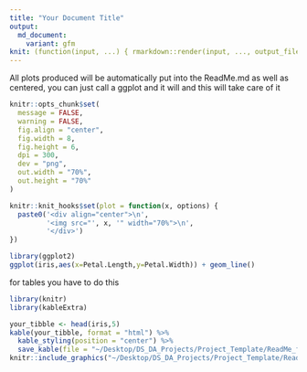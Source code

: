 ```yaml
---
title: "Your Document Title"
output:
  md_document:
    variant: gfm
knit: (function(input, ...) { rmarkdown::render(input, ..., output_file = "ReadMe.md") })
---
```

All plots produced will be automatically put into the ReadMe.md as well as centered, you can just call a ggplot and it will and this will take care of it 
```r
knitr::opts_chunk$set(
  message = FALSE,
  warning = FALSE,
  fig.align = "center",
  fig.width = 8,   
  fig.height = 6, 
  dpi = 300,     
  dev = "png",
  out.width = "70%",
  out.height = "70%"
)

knitr::knit_hooks$set(plot = function(x, options) {
  paste0('<div align="center">\n',
         '<img src="', x, '" width="70%">\n',
         '</div>')
})
```


```r
library(ggplot2)
ggplot(iris,aes(x=Petal.Length,y=Petal.Width)) + geom_line()
```


for tables you have to do this 
```r
library(knitr)
library(kableExtra)

your_tibble <- head(iris,5)
kable(your_tibble, format = "html") %>%
  kable_styling(position = "center") %>% 
  save_kable(file = "~/Desktop/DS_DA_Projects/Project_Template/ReadMe_files/figure-gfm/example.png", zoom = 2)
knitr::include_graphics("~/Desktop/DS_DA_Projects/Project_Template/ReadMe_files/figure-gfm/example.png")
```


